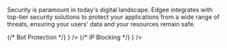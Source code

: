 Security is paramount in today's digital landscape. Edgee integrates with top-tier security solutions to
protect your applications from a wide range of threats, ensuring your users' data and your resources remain safe.

<Columns cols={2}>
  {/* Bot Protection */}
  <Card title="DataDome" href="/components/security/datadome" horizontal={true} icon={<img src="/images/logos/datadome.svg" alt="DataDome" />} />
  {/* IP Blocking */}
  <Card title="CrowdSec" href="/components/security/crowdsec" horizontal={true} icon={<img src="/images/logos/crowdsec.svg" alt="CrowdSec" />} />
</Columns>
